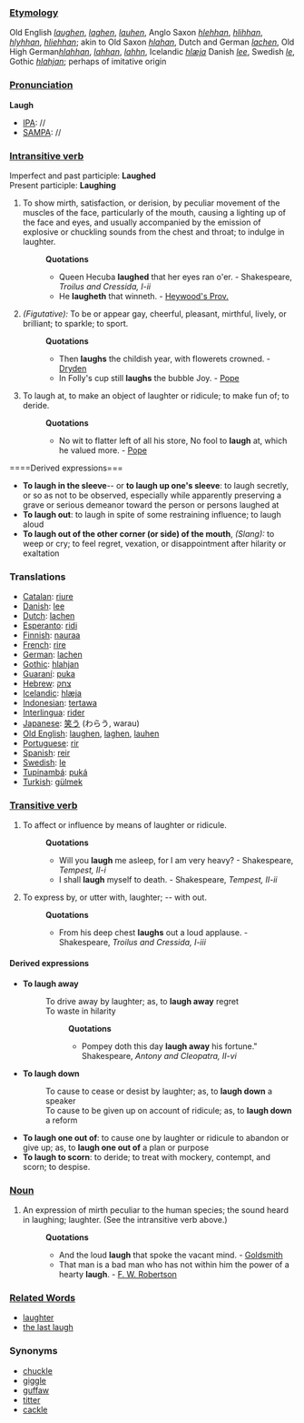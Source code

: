 ===[[Etymology]]===
Old English ''[[laughen]]'', ''[[laghen]]'', ''[[lauhen]]'', Anglo Saxon ''[[hlehhan]]'', ''[[hlihhan]]'', ''[[hlyhhan]]'', ''[[hliehhan]]''; akin to Old Saxon ''[[hlahan]]'', Dutch and German ''[[lachen]]'', Old High German''[[ hlahhan]]'', ''[[lahhan]]'', ''[[lahhn]]'', Icelandic ''[[hlæja]]'' Danish ''[[lee]]'', Swedish ''[[le]]'', Gothic ''[[hlahjan]]''; perhaps of imitative origin
===[[Pronunciation]]===
'''Laugh'''
*[[IPA]]: //
*[[SAMPA]]: //
===[[Intransitive verb]]===
Imperfect and past participle: '''Laughed'''<br>
Present participle: '''Laughing''' 
#To show mirth, satisfaction, or derision, by peculiar movement of the muscles of the face, particularly of the mouth, causing a lighting up of the face and eyes, and usually accompanied by the emission of explosive or chuckling sounds from the chest and throat; to indulge in laughter.
#:'''Quotations'''
#:*Queen Hecuba '''laughed''' that her eyes ran o'er. - Shakespeare, ''Troilus and Cressida, I-ii''
#:*He '''laugheth''' that winneth. - [[Heywood's Prov.]]
#''(Figutative):'' To be or appear gay, cheerful, pleasant, mirthful, lively, or brilliant; to sparkle; to sport.
#:'''Quotations'''
#:*Then '''laughs''' the childish year, with flowerets crowned. - [[Dryden]]
#:*In Folly's cup still '''laughs''' the bubble Joy. - [[Pope]]
#To laugh at, to make an object of laughter or ridicule; to make fun of; to deride.
#:'''Quotations'''
#:*No wit to flatter left of all his store, No fool to '''laugh''' at, which he valued more. - [[Pope]]
====Derived expressions===
*'''To laugh in the sleeve'''-- or '''to laugh up one's sleeve''': to laugh secretly, or so as not to be observed, especially while apparently preserving a grave or serious demeanor toward the person or persons laughed at
*'''To laugh out''': to laugh in spite of some restraining influence; to laugh aloud
*'''To laugh out of the other corner (or side) of the mouth''', ''(Slang):'' to weep or cry; to feel regret, vexation, or disappointment after hilarity or exaltation
===Translations===
*[[Catalan]]: [[riure]]
*[[Danish]]: [[lee]]
*[[Dutch]]: [[lachen]]
*[[Esperanto]]: [[ridi]]
*[[Finnish]]: [[nauraa]]
*[[French]]: [[rire]]
*[[German]]: [[lachen]]
*[[Gothic]]: [[hlahjan]]
*[[Guaraní]]: [[puka]]
*[[Hebrew]]: [[צחק]]
*[[Icelandic]]: [[hlæja]]
*[[Indonesian]]: [[tawa|tertawa]]
*[[Interlingua]]: [[rider]]
*[[Japanese]]: [[笑う]] (わらう, warau)
*[[Old English]]: [[laughen]], [[laghen]], [[lauhen]]
*[[Portuguese]]: [[rir]]
*[[Spanish]]: [[reir]]
*[[Swedish]]: [[le]]
*[[Tupinambá]]: [[puká]]
*[[Turkish]]: [[gülmek]]
===[[Transitive verb]]===
#To affect or influence by means of laughter or ridicule.
#:'''Quotations'''
#:*Will you '''laugh''' me asleep, for I am very heavy? - Shakespeare, ''Tempest, II-i''
#:*I shall '''laugh''' myself to death. - Shakespeare, ''Tempest, II-ii''
#To express by, or utter with, laughter; -- with out.
#:'''Quotations'''
#:*From his deep chest '''laughs''' out a loud applause. - Shakespeare, ''Troilus and Cressida, I-iii''
====Derived expressions====
*'''To laugh away'''
*:To drive away by laughter; as, to '''laugh away''' regret
*:To waste in hilarity
*::'''Quotations'''
*::*Pompey doth this day '''laugh away''' his fortune." Shakespeare, ''Antony and Cleopatra, II-vi''
*'''To laugh down'''
*:To cause to cease or desist by laughter; as, to '''laugh down''' a speaker
*:To cause to be given up on account of ridicule; as, to '''laugh down''' a reform
*'''To laugh one out of''': to cause one by laughter or ridicule to abandon or give up; as, to '''laugh one out of''' a plan or purpose
*'''To laugh to scorn''': to deride; to treat with mockery, contempt, and scorn; to despise.


===[[Noun]]===
#An expression of mirth peculiar to the human species; the sound heard in laughing; laughter. (See the intransitive verb above.)
#:'''Quotations'''
#:*And the loud '''laugh''' that spoke the vacant mind. - [[Goldsmith]]
#:*That man is a bad man who has not within him the power of a hearty '''laugh'''. - [[F. W. Robertson]]
===[[Related Words]]===
*[[laughter]]
*[[the last laugh]]

===Synonyms===
*[[chuckle]]
*[[giggle]]
*[[guffaw]]
*[[titter]]
*[[cackle]]